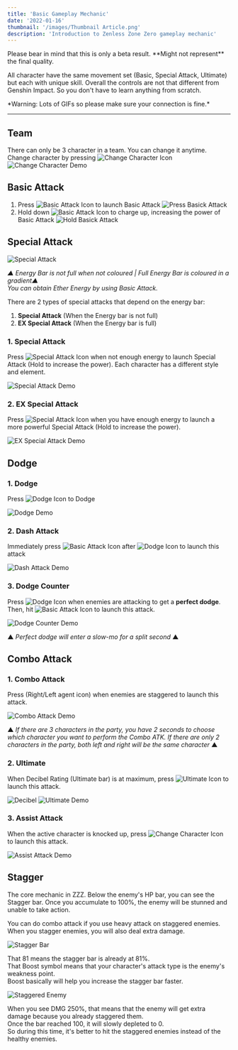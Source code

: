 ```yaml
---
title: 'Basic Gameplay Mechanic'
date: '2022-01-16'
thumbnail: '/images/Thumbnail Article.png'
description: 'Introduction to Zenless Zone Zero gameplay mechanic'
---
```


<p className="text-center">
  Please bear in mind that this is only a beta result. **Might not represent** the final quality.
</p>

All character have the same movement set (Basic, Special Attack, Ultimate) but each with unique skill.
Overall the controls are not that different from Genshin Impact. So you don't have to learn anything from scratch.

<p className="text-center">
  *Warning: Lots of GIFs so please make sure your connection is fine.*
</p>

<hr />

## Team
There can only be 3 character in a team. You can change it anytime. Change character by pressing <img className="inline mx-2" src="/icons/Change Character Icon.png" alt="Change Character Icon" />
<img className="mx-auto rounded-lg"  src="/images/posts/change-character-demo.gif" alt="Change Character Demo" />

## Basic Attack
<ol>
  <li>
    Press <img className="inline mx-2 my-0" src="/icons/Basic Attack Icon.png" alt="Basic Attack Icon" /> to launch Basic Attack
    <img className="mx-auto rounded-lg" src="/images/posts/press-basic-attack.gif" alt="Press Basick Attack" />
  </li>
  <li>
    Hold down <img className="inline mx-2 my-0" src="/icons/Basic Attack Icon.png" alt="Basic Attack Icon" /> to charge up, increasing the power of Basic Attack
    <img className="mx-auto rounded-lg" src="/images/posts/hold-basic-attack.gif" alt="Hold Basick Attack" />
  </li>
</ol>

## Special Attack

<img className="mx-auto rounded-lg" src="/images/posts/special-attack.png" alt="Special Attack" />

<p className="text-center">
  <em>▲ Energy Bar is not full when not coloured | Full Energy Bar is coloured in a gradient▲</em> <br />
  <em>You can obtain Ether Energy by using Basic Attack.</em>
</p>

There are 2 types of special attacks that depend on the energy bar: 
1. **Special Attack** (When the Energy bar is not full)
2. **EX Special Attack** (When the Energy bar is full)

### 1. Special Attack
Press <img className="inline mx-2 my-0" src="/icons/Special Attack Icon.png" alt="Special Attack Icon" />
when not enough energy to launch Special Attack (Hold to increase the power).
Each character has a different style and element.

<img className="mx-auto rounded-lg" src="/images/posts/special-attack-demo.gif" alt="Special Attack Demo" />

### 2. EX Special Attack
Press <img className="inline mx-2 my-0" src="/icons/Special Attack Icon.png" alt="Special Attack Icon" /> 
when you have enough energy to launch a more powerful Special Attack (Hold to increase the power).

<img className="mx-auto rounded-lg" src="/images/posts/ex-special-attack-demo.gif" alt="EX Special Attack Demo" />

## Dodge

### 1. Dodge
Press <img className="inline mx-2 my-0" src="/icons/Dodge Icon.png" alt="Dodge Icon" /> to Dodge

<img className="mx-auto rounded-lg" src="/images/posts/dodge-demo.gif" alt="Dodge Demo" />

### 2. Dash Attack
Immediately press <img className="inline mx-2 my-0" src="/icons/Basic Attack Icon.png" alt="Basic Attack Icon" />
after <img className="inline mx-2 my-0" src="/icons/Dodge Icon.png" alt="Dodge Icon" /> to launch this attack

<img className="mx-auto rounded-lg" src="/images/posts/dash-attack-demo.gif" alt="Dash Attack Demo" />

### 3. Dodge Counter
Press <img className="inline mx-2 my-0" src="/icons/Dodge Icon.png" alt="Dodge Icon" />
when enemies  are attacking to get a **perfect dodge**. 
Then, hit <img className="inline mx-2 my-0" src="/icons/Basic Attack Icon.png" alt="Basic Attack Icon" /> 
to launch this attack.

<img className="mx-auto rounded-lg" src="/images/posts/dodge-counter-demo.gif" alt="Dodge Counter Demo" />
<p className="text-center">▲ <em>Perfect dodge will enter a slow-mo for a split second</em> ▲</p>

## Combo Attack

### 1. Combo Attack
Press (Right/Left agent icon) when enemies are staggered to launch this attack.

<img className="mx-auto rounded-lg" src="/images/posts/combo-attack-demo.gif" alt="Combo Attack Demo" />

<p className="text-center">
  ▲ <em>If there are 3 characters in the party, you have 2 seconds to choose which character you want to perform the Combo ATK. 
  If there are only 2 characters in the party, both left and right will be the same character</em> ▲
</p>

### 2. Ultimate
When Decibel Rating (Ultimate bar) is at maximum, press 
<img className="inline mx-2 my-0" src="/icons/Ultimate Icon.png" alt="Ultimate Icon" /> to launch this attack.

<img className="mx-auto rounded-lg" src="/images/posts/decibel.png" alt="Decibel" />
<img className="mx-auto rounded-lg" src="/images/posts/ultimate-demo.gif" alt="Ultimate Demo" />

### 3. Assist Attack
When the active character is knocked up, press 
<img className="inline mx-2" src="/icons/Change Character Icon.png" alt="Change Character Icon" /> to launch this attack.

<img className="mx-auto rounded-lg" src="/images/posts/assist-attack-demo.gif" alt="Assist Attack Demo" />

## Stagger

The core mechanic in ZZZ. Below the enemy's HP bar, you can see the Stagger bar. 
Once you accumulate to 100%, the enemy will be stunned and unable to take action.

You can do combo attack if you use heavy attack on staggered enemies.
When you stagger enemies, you will also deal extra damage.

<img className="mx-auto rounded-lg" src="/images/posts/stagger-bar.png" alt="Stagger Bar" />

That 81 means the stagger bar is already at 81%. \
That Boost symbol means that your character's attack type is the enemy's weakness point. \
Boost basically will help you increase the stagger bar faster.

<img className="mx-auto rounded-lg" src="/images/posts/staggered-enemy.png" alt="Staggered Enemy" />

When you see DMG 250%, that means that the enemy will get extra damage because you already staggered them. \
Once the bar reached 100, it will slowly depleted to 0. \
So during this time, it's better to hit the staggered enemies instead of the healthy enemies.
